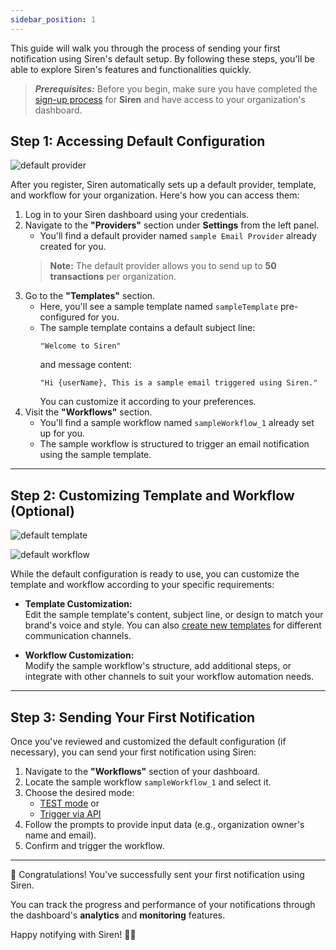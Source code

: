 ```yaml
---
sidebar_position: 1
---
```


This guide will walk you through the process of sending your first notification using Siren's default setup. By following these steps, you'll be able to explore Siren's features and functionalities quickly.

>**_Prerequisites:_** Before you begin, make sure you have completed the [sign-up process](Quick-start-Guide) for **Siren** and have access to your organization's dashboard.


## Step 1: Accessing Default Configuration

![default provider](../Images/DefaultOrganization/default_provider.png)

After you register, Siren automatically sets up a default provider, template, and workflow for your organization. Here's how you can access them:

1. Log in to your Siren dashboard using your credentials.
2. Navigate to the **"Providers"** section under **Settings** from the left panel.
   - You'll find a default provider named `sample Email Provider` already created for you.  
   >**Note:** The default provider allows you to send up to **50 transactions** per organization.
3. Go to the **"Templates"** section.  
   - Here, you'll see a sample template named `sampleTemplate` pre-configured for you.  
   - The sample template contains a default subject line:
     ```
     "Welcome to Siren"
     ```
     and message content:
     ```
     "Hi {userName}, This is a sample email triggered using Siren."
     ```  
     You can customize it according to your preferences.
4. Visit the **"Workflows"** section.  
   - You'll find a sample workflow named `sampleWorkflow_1` already set up for you.  
   - <Note>The sample workflow is structured to trigger an email notification using the sample template.</Note>

---

## Step 2: Customizing Template and Workflow (Optional)

![default template](../Images/DefaultOrganization/default_template.png)

![default workflow](../Images/DefaultOrganization/default_workflow.png)


While the default configuration is ready to use, you can customize the template and workflow according to your specific requirements:

- **Template Customization:**  
  Edit the sample template's content, subject line, or design to match your brand's voice and style. You can also [create new templates](../03%-%Templates/Creating%Template) for different communication channels.

- **Workflow Customization:**  
  Modify the sample workflow's structure, add additional steps, or integrate with other channels to suit your workflow automation needs.

---

## Step 3: Sending Your First Notification

Once you've reviewed and customized the default configuration (if necessary), you can send your first notification using Siren:

1. Navigate to the **"Workflows"** section of your dashboard.
2. Locate the sample workflow `sampleWorkflow_1` and select it.
3. Choose the desired mode:
   - [TEST mode](Test%20&%20Trigger) or
   - [Trigger via API](Test%20&%20Trigger)
4. Follow the prompts to provide input data (e.g., organization owner's name and email).
5. Confirm and trigger the workflow.

---

🎉 Congratulations! You've successfully sent your first notification using Siren.

You can track the progress and performance of your notifications through the dashboard's **analytics** and **monitoring** features.

Happy notifying with Siren! 🚀🔔
